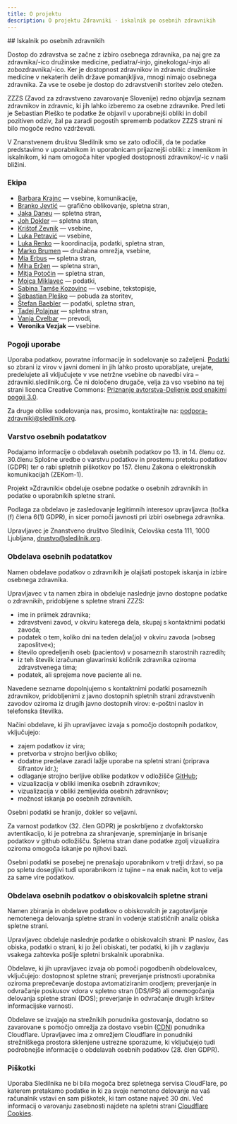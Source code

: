 ```yaml
---
title: O projektu
description: O projektu Zdravniki - iskalnik po osebnih zdravnikih
---
```


<section id="top-section">
## Iskalnik po osebnih zdravnikih

Dostop do zdravstva se začne z izbiro osebnega zdravnika, pa naj gre za
zdravnika/-ico družinske medicine, pediatra/-injo, ginekologa/-injo ali
zobozdravnika/-ico. Ker je dostopnost zdravnikov in zdravnic družinske medicine
v nekaterih delih države pomanjkljiva, mnogi nimajo osebnega zdravnika. Za vse
te osebe je dostop do zdravstvenih storitev zelo otežen.

<abbr>ZZZS</abbr> (Zavod za zdravstveno zavarovanje Slovenije) redno objavlja seznam
zdravnikov in zdravnic, ki jih lahko izberemo za osebne zdravnike. Pred leti je Sebastian
Pleško te podatke že objavil v uporabnejši obliki in dobil pozitiven odziv, žal pa
zaradi pogostih sprememb podatkov <abbr>ZZZS</abbr> strani ni bilo mogoče redno vzdrževati.

V Znanstvenem društvu Sledilnik smo se zato odločili, da te podatke predstavimo
v uporabnikom in uporabnicam prijaznejši obliki: z imenikom in iskalnikom, ki
nam omogoča hiter vpogled dostopnosti zdravnikov/-ic v naši bližini.

<section>

### Ekipa

- [Barbara Krajnc](https://www.linkedin.com/in/barbarakrajnc/) — vsebine,
  komunikacije,
- [Branko Jevtić](https://www.bananica.com) — grafično oblikovanje, spletna
  stran,
- [Jaka Daneu](https://github.com/jalezi) — spletna stran,
- [Joh Dokler](https://github.com/joahim) — spletna stran,
- [Krištof Zevnik](https://www.zevnik.eu/blog-kristof-zevnik) — vsebine,
- [Luka Petravić](https://www.linkedin.com/in/luka-petravić-77608423a/) —
  vsebine,
- [Luka Renko](https://twitter.com/lukarenko) — koordinacija, podatki, spletna
  stran,
- [Marko Brumen](https://twitter.com/multikultivator) — družabna omrežja,
  vsebine,
- [Mia Erbus](https://github.com/miaerbus) — spletna stran,
- [Miha Eržen](https://github.com/mihaerzen) — spletna stran,
- [Mitja Potočin](https://github.com/mitjapotocin) — spletna stran,
- [Mojca Miklavec](https://github.com/mojca) — podatki,
- [Sabina Tamše Kozovinc](https://www.linkedin.com/in/sabina-tamse-copywriter/)
  — vsebine, tekstopisje,
- [Sebastian Pleško](https://plesko.si/) — pobuda za storitev,
- [Štefan Baebler](https://twitter.com/StefanBaebler) — podatki, spletna stran,
- [Tadej Polajnar](https://github.com/TadejPolajnar) — spletna stran,
- [Vanja Cvelbar](https://github.com/b100w11) — prevodi,
- **Veronika Vezjak** — vsebine.

</section>
<section>

### Pogoji uporabe

Uporaba podatkov, povratne informacije in sodelovanje so zaželjeni.
[Podatki](https://github.com/sledilnik/zdravniki-data) so zbrani iz virov v
javni domeni in jih lahko prosto uporabljate, urejate, predelujete ali
vključujete v vse netržne vsebine ob navedbi vira – zdravniki.sledilnik.org. Če
ni določeno drugače, velja za vso vsebino na tej strani licenca Creative
Commons:
[Priznanje avtorstva-Deljenje pod enakimi pogoji 3.0](https://creativecommons.org/licenses/by-sa/3.0/deed.sl).

Za druge oblike sodelovanja nas, prosimo, kontaktirajte na:
[podpora-zdravniki@sledilnik.org](mailto:podpora-zdravniki@sledilnik.org).

</section>
<section>

### Varstvo osebnih podatatkov

Podajamo informacije o obdelavah osebnih podatkov po 13. in 14. členu oz.
30.členu Splošne uredbe o varstvu podatkov in prostemu pretoku podatkov (GDPR)
ter o rabi spletnih piškotkov po 157. členu Zakona o elektronskih komunikacijah
(ZEKom-1).

Projekt »Zdravniki« obdeluje osebne podatke o osebnih zdravnikih in podatke o
uporabnikih spletne strani.

Podlaga za obdelavo je zasledovanje legitimnih interesov upravljavca (točka (f)
člena 6(1) GDPR), in sicer pomoči javnosti pri izbiri osebnega zdravnika.

Upravljavec je Znanstveno društvo Sledilnik, Celovška cesta 111, 1000 Ljubljana,
[drustvo@sledilnik.org](mailto:drustvo@sledilnik.org).

</section>
<section>

### Obdelava osebnih podatatkov

Namen obdelave podatkov o zdravnikih je olajšati postopek iskanja in izbire
osebnega zdravnika.

Upravljavec v ta namen zbira in obdeluje naslednje javno dostopne podatke o
zdravnikih, pridobljene s spletne strani <abbr>ZZZS</abbr>:

- ime in priimek zdravnika;
- zdravstveni zavod, v okviru katerega dela, skupaj s kontaktnimi podatki
  zavoda;
- podatek o tem, koliko dni na teden dela(jo) v okviru zavoda (»obseg
  zaposlitve«);
- število opredeljenih oseb (pacientov) v posameznih starostnih razredih;
- iz teh številk izračunan glavarinski količnik zdravnika oziroma zdravstvenega
  tima;
- podatek, ali sprejema nove paciente ali ne.

Navedene sezname dopolnjujemo s kontaktnimi podatki posameznih zdravnikov,
pridobljenimi z javno dostopnih spletnih strani zdravstvenih zavodov oziroma iz
drugih javno dostopnih virov: e-poštni naslov in telefonska številka.

Načini obdelave, ki jih upravljavec izvaja s pomočjo dostopnih podatkov,
vključujejo:

- zajem podatkov iz vira;
- pretvorba v strojno berljivo obliko;
- dodatne predelave zaradi lažje uporabe na spletni strani (priprava šifrantov
  idr.);
- odlaganje strojno berljive oblike podatkov v odložišče
  [GitHub](https://github.com/sledilnik/zdravniki-data);
- vizualizacija v obliki imenika osebnih zdravnikov;
- vizualizacija v obliki zemljevida osebnih zdravnikov;
- možnost iskanja po osebnih zdravnikih.

Osebni podatki se hranijo, dokler so veljavni.

Za varnost podatkov (32. člen GDPR) je poskrbljeno z dvofaktorsko avtentikacijo,
ki je potrebna za shranjevanje, spreminjanje in brisanje podatkov v github
odložišču. Spletna stran dane podatke zgolj vizualizira oziroma omogoča iskanje
po njihovi bazi.

Osebni podatki se posebej ne prenašajo uporabnikom v tretji državi, so pa po
spletu dosegljivi tudi uporabnikom iz tujine – na enak način, kot to velja za
same vire podatkov.

</section>
<section>

### Obdelava osebnih podatkov o obiskovalcih spletne strani

Namen zbiranja in obdelave podatkov o obiskovalcih je zagotavljanje nemotenega
delovanja spletne strani in vodenje statističnih analiz obiska spletne strani.

Upravljavec obdeluje naslednje podatke o obiskovalcih strani: IP naslov, čas
obiska, podatki o strani, ki jo želi obiskati, ter podatki, ki jih v zaglavju
vsakega zahtevka pošlje spletni brskalnik uporabnika.

Obdelave, ki jih upravljavec izvaja ob pomoči pogodbenih obdelovalcev,
vključujejo: dostopnost spletne strani; preverjanje pristnosti uporabnika
oziroma preprečevanje dostopa avtomatiziranim orodjem; preverjanje in odvračanje
poskusov vdora v spletno stran (IDS/IPS) ali onemogočanja delovanja spletne
strani (DOS); preverjanje in odvračanje drugih kršitev informacijske varnosti.

Obdelave se izvajajo na strežnikih ponudnika gostovanja, dodatno so zavarovane s
pomočjo omrežja za dostavo vsebin
(<abbr>[CDN](https://www.cloudflare.com/learning/cdn/what-is-a-cdn/)</abbr>)
ponudnika Cloudflare. Upravljavec ima z omrežjem Cloudflare in ponudniki
strežniškega prostora sklenjene ustrezne sporazume, ki vključujejo tudi
podrobnejše informacije o obdelavah osebnih podatkov (28. člen GDPR).

</section>
<section>

### Piškotki

Uporaba Sledilnika ne bi bila mogoča brez spletnega servisa CloudFlare, po
katerem pretakamo podatke in ki za svoje nemoteno delovanje na vaš računalnik
vstavi en sam piškotek, ki tam ostane največ 30 dni. Več informacij o varovanju
zasebnosti najdete na spletni strani
[Cloudflare Cookies](https://developers.cloudflare.com/fundamentals/get-started/cloudflare-cookies).

</section>
</section>
